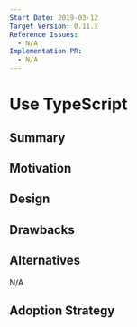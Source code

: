 ```yaml
---
Start Date: 2019-03-12
Target Version: 0.11.x
Reference Issues: 
  - N/A
Implementation PR: 
  - N/A
---
```


# Use TypeScript

## Summary

## Motivation

## Design

## Drawbacks

## Alternatives

N/A

## Adoption Strategy

